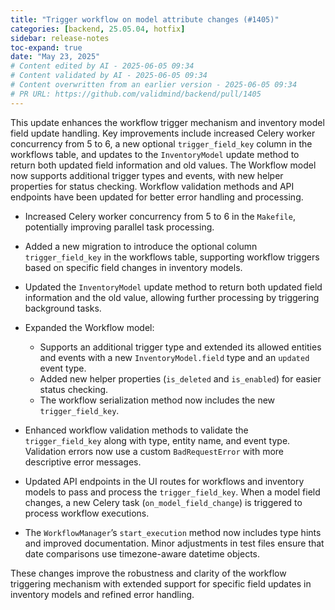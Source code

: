 ```yaml
---
title: "Trigger workflow on model attribute changes (#1405)"
categories: [backend, 25.05.04, hotfix]
sidebar: release-notes
toc-expand: true
date: "May 23, 2025"
# Content edited by AI - 2025-06-05 09:34
# Content validated by AI - 2025-06-05 09:34
# Content overwritten from an earlier version - 2025-06-05 09:34
# PR URL: https://github.com/validmind/backend/pull/1405
---
```


This update enhances the workflow trigger mechanism and inventory model field update handling. Key improvements include increased Celery worker concurrency from 5 to 6, a new optional `trigger_field_key` column in the workflows table, and updates to the `InventoryModel` update method to return both updated field information and old values. The Workflow model now supports additional trigger types and events, with new helper properties for status checking. Workflow validation methods and API endpoints have been updated for better error handling and processing.

- Increased Celery worker concurrency from 5 to 6 in the `Makefile`, potentially improving parallel task processing.

- Added a new migration to introduce the optional column `trigger_field_key` in the workflows table, supporting workflow triggers based on specific field changes in inventory models.

- Updated the `InventoryModel` update method to return both updated field information and the old value, allowing further processing by triggering background tasks.

- Expanded the Workflow model:
  - Supports an additional trigger type and extended its allowed entities and events with a new `InventoryModel.field` type and an `updated` event type.
  - Added new helper properties (`is_deleted` and `is_enabled`) for easier status checking.
  - The workflow serialization method now includes the new `trigger_field_key`.

- Enhanced workflow validation methods to validate the `trigger_field_key` along with type, entity name, and event type. Validation errors now use a custom `BadRequestError` with more descriptive error messages.

- Updated API endpoints in the UI routes for workflows and inventory models to pass and process the `trigger_field_key`. When a model field changes, a new Celery task (`on_model_field_change`) is triggered to process workflow executions.

- The `WorkflowManager`'s `start_execution` method now includes type hints and improved documentation. Minor adjustments in test files ensure that date comparisons use timezone-aware datetime objects.

These changes improve the robustness and clarity of the workflow triggering mechanism with extended support for specific field updates in inventory models and refined error handling.